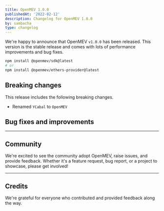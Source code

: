 ```yaml
---
title: OpenMEV 1.0.0
publishedAt: '2022-02-12'
description: Changelog for OpenMEV 1.0.0
by: sambacha
type: changelog
---
```


We're happy to announce that OpenMEV `v1.0.0` has been released. This version is
the stable release and comes with lots of performance improvements and bug
fixes.

```bash
npm install @openmev/sdk@latest
# or
npm install @openmev/ethers-provider@latest
```

## Breaking changes

This release includes the following breaking changes.

- Renamed `YCabal` to `OpenMEV`

## Bug fixes and improvements

---

## Community

We're excited to see the community adopt OpenMEV, raise issues, and provide
feedback. Whether it's a feature request, bug report, or a project to showcase,
please get involved!

---

## Credits

We're grateful for everyone who contributed and provided feedback along the way.
